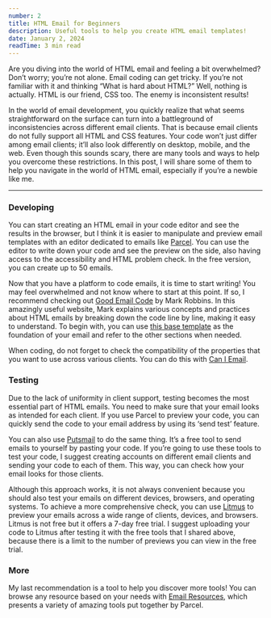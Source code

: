 ```yaml
---
number: 2
title: HTML Email for Beginners
description: Useful tools to help you create HTML email templates!
date: January 2, 2024
readTime: 3 min read
---
```


Are you diving into the world of HTML email and feeling a bit overwhelmed? Don’t worry; you’re not alone. Email coding can get tricky. If you’re not familiar with it and thinking “What is hard about HTML?” Well, nothing is actually. HTML is our friend, CSS too. The enemy is inconsistent results!

In the world of email development, you quickly realize that what seems straightforward on the surface can turn into a battleground of inconsistencies across different email clients. That is because email clients do not fully support all HTML and CSS features. Your code won’t just differ among email clients; it’ll also look differently on desktop, mobile, and the web. Even though this sounds scary, there are many tools and ways to help you overcome these restrictions. In this post, I will share some of them to help you navigate in the world of HTML email, especially if you’re a newbie like me.

---

### Developing

You can start creating an HTML email in your code editor and see the results in the browser, but I think it is easier to manipulate and preview email templates with an editor dedicated to emails like [Parcel](https://parcel.io/). You can use the editor to write down your code and see the preview on the side, also having access to the accessibility and HTML problem check. In the free version, you can create up to 50 emails.

Now that you have a platform to code emails, it is time to start writing! You may feel overwhelmed and not know where to start at this point. If so, I recommend checking out [Good Email Code](https://www.goodemailcode.com/) by Mark Robbins. In this amazingly useful website, Mark explains various concepts and practices about HTML emails by breaking down the code line by line, making it easy to understand. To begin with, you can use [this base template](https://www.goodemailcode.com/email-code/template) as the foundation of your email and refer to the other sections when needed.

When coding, do not forget to check the compatibility of the properties that you want to use across various clients. You can do this with [Can I Email](https://www.caniemail.com/).

### Testing

Due to the lack of uniformity in client support, testing becomes the most essential part of HTML emails. You need to make sure that your email looks as intended for each client. If you use Parcel to preview your code, you can quickly send the code to your email address by using its ‘send test’ feature.

You can also use [Putsmail](https://putsmail.com/) to do the same thing. It’s a free tool to send emails to yourself by pasting your code. If you’re going to use these tools to test your code, I suggest creating accounts on different email clients and sending your code to each of them. This way, you can check how your email looks for those clients.

Although this approach works, it is not always convenient because you should also test your emails on different devices, browsers, and operating systems. To achieve a more comprehensive check, you can use [Litmus](https://www.litmus.com/) to preview your emails across a wide range of clients, devices, and browsers. Litmus is not free but it offers a 7-day free trial. I suggest uploading your code to Litmus after testing it with the free tools that I shared above, because there is a limit to the number of previews you can view in the free trial.

### More

My last recommendation is a tool to help you discover more tools! You can browse any resource based on your needs with [Email Resources](https://emailresourc.es/#), which presents a variety of amazing tools put together by Parcel.